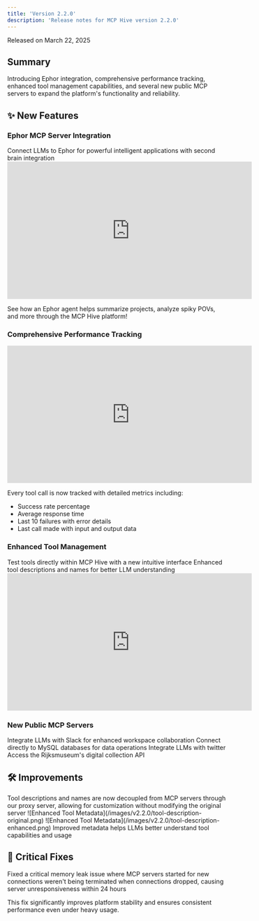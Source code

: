 ```yaml
---
title: 'Version 2.2.0'
description: 'Release notes for MCP Hive version 2.2.0'
---
```


<Note>Released on March 22, 2025</Note>

## Summary

Introducing Ephor integration, comprehensive performance tracking, enhanced tool management capabilities, and several new public MCP servers to expand the platform's functionality and reliability.

## ✨ New Features

### Ephor MCP Server Integration

<Card title="Ephor Integration" icon="brain">
  Connect LLMs to Ephor for powerful intelligent applications with second brain integration
</Card>

<Frame>
  <iframe
    width="560"
    height="315"
    src="https://www.youtube.com/embed/uQV1ZbpJ6uE"
    title="Demo: Ephor Integration"
    frameborder="0"
    allow="accelerometer; autoplay; clipboard-write; encrypted-media; gyroscope; picture-in-picture"
    allowfullscreen
  ></iframe>
</Frame>

See how an Ephor agent helps summarize projects, analyze spiky POVs, and more through the MCP Hive platform!

### Comprehensive Performance Tracking

<Frame>
  <iframe
    width="560"
    height="315"
    src="https://www.youtube.com/embed/vnCu9c_ChfE"
    title="Demo: Performance Tracking"
    frameborder="0"
    allow="accelerometer; autoplay; clipboard-write; encrypted-media; gyroscope; picture-in-picture"
    allowfullscreen
  ></iframe>
</Frame>

Every tool call is now tracked with detailed metrics including:
- Success rate percentage
- Average response time
- Last 10 failures with error details
- Last call made with input and output data

### Enhanced Tool Management

<CardGroup cols={2}>
  <Card title="Tool Testing Interface" icon="vial">
    Test tools directly within MCP Hive with a new intuitive interface
  </Card>
  <Card title="Improved Tool Descriptions" icon="pen">
    Enhanced tool descriptions and names for better LLM understanding
  </Card>
</CardGroup>

<Frame>
  <iframe
    width="560"
    height="315"
    src="https://www.youtube.com/embed/x2SRArRQtxQ"
    title="Demo: Tool Testing Interface"
    frameborder="0"
    allow="accelerometer; autoplay; clipboard-write; encrypted-media; gyroscope; picture-in-picture"
    allowfullscreen
  ></iframe>
</Frame>

### New Public MCP Servers

<CardGroup cols={2}>
  <Card title="Slack MCP Server" icon="slack">
    Integrate LLMs with Slack for enhanced workspace collaboration
  </Card>
  <Card title="MySQL MCP Server" icon="database">
    Connect directly to MySQL databases for data operations
  </Card>
  <Card title="Twikit MCP Server" icon="cube">
    Integrate LLMs with twitter
  </Card>
  <Card title="Rijksmuseum MCP Server" icon="palette">
    Access the Rijksmuseum's digital collection API
  </Card>
</CardGroup>

## 🛠️ Improvements

<AccordionGroup>
  <Accordion title="Decoupled Tool Descriptions">
    Tool descriptions and names are now decoupled from MCP servers through our proxy server, allowing for customization without modifying the original server
  </Accordion>
  <Accordion title="Enhanced Tool Metadata">
    <Frame caption="Original tool description and name">
      ![Enhanced Tool Metadata](/images/v2.2.0/tool-description-original.png)
    </Frame>
    <Frame caption="Improved tool description and name">
      ![Enhanced Tool Metadata](/images/v2.2.0/tool-description-enhanced.png)
    </Frame>
    Improved metadata helps LLMs better understand tool capabilities and usage
  </Accordion>
</AccordionGroup>

## 🐛 Critical Fixes

<Card title="Memory Leak Resolution" icon="memory">
  Fixed a critical memory leak issue where MCP servers started for new connections weren't being terminated when connections dropped, causing server unresponsiveness within 24 hours
</Card>

This fix significantly improves platform stability and ensures consistent performance even under heavy usage.
